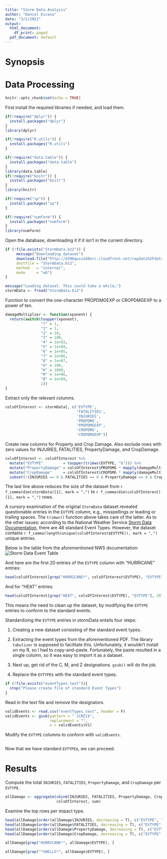 ```yaml
---
title: "Storm Data Analysis"
author: "Daniel Escasa"
date: "3/2/2021"
output:
  html_document:
    df_print: paged
  pdf_document: default
---
```

# Synopsis

# Data Processing

  ```r
knitr::opts_chunk$set(echo = TRUE)
```

First install the required libraries if needed, and load them.
```r
if(!require("dplyr")) {
  install.packages("dplyr")
}
library(dplyr)

if(!require("R.utils")) {
  install.packages("R.utils")
}

if(!require("data.table")) {
  install.packages("data.table")
}
library(data.table)
if(!require("knitr")) {
  install.packages("knitr")
}
library(knitr)

if(!require("sp")) {
  install.packages("sp")
}

if(!require("numform")) {
  install.packages("numform")
}
library(numform)
```

Open the database, downloading it if it isn't in the current directory.
```r
if (!file.exists("StormData.bz2")) {
     message("Downloading dataset")
     download.file("http://d396qusza40orc.cloudfront.net/repdata%2Fdata%2FStormData.csv.bz2",
     destfile = "StormData.bz2", 
     method   = "internal",
     mode     = "wb")
}
```
```r
message("Loading dataset. This could take a while…")
stormData <- fread("StormData.bz2")
```

Function to convert the one-character PROPDMGEXP or CROPDMGEXP to
a power of ten.
```r
damageMultiplier <- function(xponent) {
  return(switch(toupper(xponent),
                "?" = 1,
                "1" = 1,
                "2" = 10,
                "3" = 100,
                "4" = 1e+03,
                "5" = 1e+04,
                "6" = 1e+05,
                "7" = 1e+06,
                "8" = 1e+07,
                "H" = 100,
                "K" = 1000,
                "M" = 1e+06,
                "B" = 1e+09,
                1))
}
```

Extract only the relevant columns.
```r
colsOfInterest <- stormData[, c('EVTYPE', 
                                'FATALITIES', 
                                'INJURIES', 
                                'PROPDMG', 
                                'PROPDMGEXP', 
                                'CROPDMG', 
                                'CROPDMGEXP')]
```

Create new columns for Property and Crop Damage. Also exclude rows with zero values for INJURIES, FATALITIES, PropertyDamage, *and* CropDamage.
```r
colsOfInterest <- colsOfInterest %>%
  mutate("EVTYPE"         = toupper(trimws(EVTYPE, "b"))) %>%
  mutate("PropertyDamage" = colsOfInterest$PROPDMG * mapply(damageMultiplier, colsOfInterest$PROPDMGEXP)) %>%
  mutate("CropDamage"     = colsOfInterest$CROPDMG * mapply(damageMultiplier, colsOfInterest$CROPDMGEXP)) %>%
  subset(!(INJURIES == 0 & FATALITIES == 0 & PropertyDamage == 0 & CropDamage == 0))
```

The last line above reduces the size of the dataset from `r f_comma(dim(stormData)[1], mark = ",")` to `r f_comma(dim(colsOfInterest)[1], mark = ",")` rows.

A cursory examination of the original `StormData` dataset revealed questionable entries in the `EVTYPE` column, e.g., misspellings or leading or trailing spaces. The `trimws()` function above takes care of the latter. As to the other issues: according to the National Weather Service [Storm Data Documentation](https://d396qusza40orc.cloudfront.net/repdata%2Fpeer2_doc%2Fpd01016005curr.pdf), there are 48 standard Event Types. However, the dataset contains `r f_comma(length(unique(colsOfInterest$EVTYPE)), mark = ",")` unique entries.

Below is the table from the aforementioned NWS documentation:
![Storm Data Event Table](images/StormDataEventTable.png)

And here are the first 20 entries of the `EVTYPE` column with "HURRICANE" entries:
```r
head(colsOfInterest[grep("HURRICANE*", colsOfInterest$EVTYPE), "EVTYPE"], 20)
```

And for "HEAT" entries:
```r
head(colsOfInterest[grep("HEAT", colsOfInterest$EVTYPE), "EVTYPE"], 20)
```

This means the need to clean up the dataset, by modifying the `EVTYPE` entries to conform to the standard events.

Standardizing the `EVTYPE` entries in stormData entails four steps:

1. Creating a new dataset consisting of the standard event types.

1. Extracting the event types from the aforementioned PDF. The library `tabulizer` is supposed to facilitate this. Unfortunately, it wouldn't install on my R, so I had to copy-and-paste. Fortunately, the paste resulted in a single column, so it was easy to import it as a dataset.

1. Next up, get rid of the C, M, and Z designations. `gsub()` will do the job.

1. Replace the `EVTYPE`s with the standard event types.

```r
if (!file.exists("eventTypes.text")){
  stop("Please create file of standard Event Types")
}
```

Read in the text file and remove the designators. 
```r
validEvents <- read.csv("eventTypes.text", header = F)
validEvents <- gsub(pattern = " [CMZ]$", 
                    replacement = "", 
                    x = validEvents$V1)
```

Modify the `EVTYPE` columns to conform with `validEvents`.
```r

```

Now that we have standard `EVTYPE`s, we can proceed.

# Results

Compute the total `INJURIES`, `FATALITIES`, `PropertyDamage`, and `CropDamage` per `EVTYPE`.
```r
allDamage <- aggregate(cbind(INJURIES, FATALITIES, PropertyDamage, CropDamage) ~ EVTYPE, 
                       colsOfInterest, sum)
```

Examine the top rows per impact type.
```r
head(allDamage[order(allDamage$INJURIES, decreasing = T), c("EVTYPE", "INJURIES")], 15)
head(allDamage[order(allDamage$FATALITIES, decreasing = T), c("EVTYPE", "FATALITIES")], 15)
head(allDamage[order(allDamage$PropertyDamage, decreasing = T), c("EVTYPE", "PropertyDamage")], 15)
head(allDamage[order(allDamage$CropDamage, decreasing = T), c("EVTYPE", "CropDamage")], 15)
```
```r
allDamage[grep("HURRICANE*", allDamage$EVTYPE), ]
```
```r
allDamage[grep("*SWELLS*", allDamage$EVTYPE), ]
```
